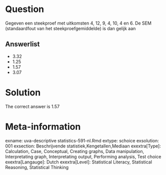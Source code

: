 Question
========

Gegeven een steekproef met uitkomsten 4, 12, 9, 4, 10, 4 en 6. De SEM (standaardfout van het steekproefgemiddelde) is dan gelijk aan 

Answerlist
----------
* 3.32
* 1.25
* 1.57
* 3.07

Solution
========

The correct answer is  1.57 

Meta-information
================
exname: uva-descriptive statistics-591-nl.Rmd 
extype: schoice 
exsolution: 001 
exsection: Beschrijvende statistiek,Kengetallen,Mediaan 
exextra[Type]: Calculation, Case, Conceptual, Creating graphs, Data manipulation, Interpretating graph, Interpretating output, Performing analysis, Test choice 
exextra[Langauge]: Dutch 
exextra[Level]: Statistical Literacy, Statistical Reasoning, Statistical Thinking 
